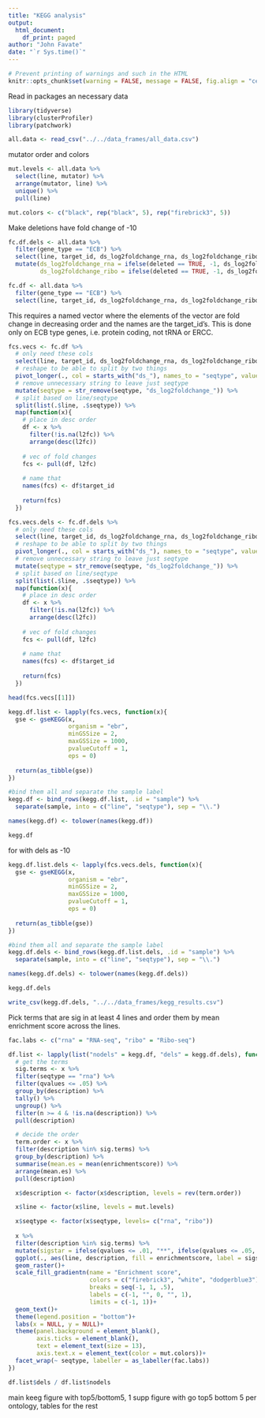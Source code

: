 ```yaml
---
title: "KEGG analysis"
output: 
  html_document:
    df_print: paged
author: "John Favate"
date: "`r Sys.time()`"
---
```


<style type="text/css">
.main-container {
  max-width: 1500px;
  margin-left: auto;
  margin-right: auto;
}
</style>

```r
# Prevent printing of warnings and such in the HTML
knitr::opts_chunk$set(warning = FALSE, message = FALSE, fig.align = "center")
```

Read in packages an necessary data
```r
library(tidyverse)
library(clusterProfiler)
library(patchwork)

all.data <- read_csv("../../data_frames/all_data.csv")
```

mutator order and colors
```r
mut.levels <- all.data %>%
  select(line, mutator) %>%
  arrange(mutator, line) %>%
  unique() %>%
  pull(line)

mut.colors <- c("black", rep("black", 5), rep("firebrick3", 5))
```

Make deletions have fold change of -10
```r
fc.df.dels <- all.data %>%
  filter(gene_type == "ECB") %>% 
  select(line, target_id, ds_log2foldchange_rna, ds_log2foldchange_ribo, deleted) %>% 
  mutate(ds_log2foldchange_rna = ifelse(deleted == TRUE, -1, ds_log2foldchange_rna),
         ds_log2foldchange_ribo = ifelse(deleted == TRUE, -1, ds_log2foldchange_ribo))

fc.df <- all.data %>%
  filter(gene_type == "ECB") %>% 
  select(line, target_id, ds_log2foldchange_rna, ds_log2foldchange_ribo, deleted)
```


This requires a named vector where the elements of the vector are fold change in decreasing order and the names are the target_id's. This is done only on ECB type genes, i.e. protein coding, not tRNA or ERCC.
```r
fcs.vecs <- fc.df %>% 
  # only need these cols
  select(line, target_id, ds_log2foldchange_rna, ds_log2foldchange_ribo) %>%
  # reshape to be able to split by two things
  pivot_longer(., col = starts_with("ds_"), names_to = "seqtype", values_to = "l2fc") %>%
  # remove unnecessary string to leave just seqtype 
  mutate(seqtype = str_remove(seqtype, "ds_log2foldchange_")) %>%
  # split based on line/seqtype
  split(list(.$line, .$seqtype)) %>%
  map(function(x){
    # place in desc order
    df <- x %>%
      filter(!is.na(l2fc)) %>%
      arrange(desc(l2fc))
    
    # vec of fold changes  
    fcs <- pull(df, l2fc)
    
    # name that
    names(fcs) <- df$target_id
    
    return(fcs)
  })

fcs.vecs.dels <- fc.df.dels %>% 
  # only need these cols
  select(line, target_id, ds_log2foldchange_rna, ds_log2foldchange_ribo) %>%
  # reshape to be able to split by two things
  pivot_longer(., col = starts_with("ds_"), names_to = "seqtype", values_to = "l2fc") %>%
  # remove unnecessary string to leave just seqtype 
  mutate(seqtype = str_remove(seqtype, "ds_log2foldchange_")) %>%
  # split based on line/seqtype
  split(list(.$line, .$seqtype)) %>%
  map(function(x){
    # place in desc order
    df <- x %>%
      filter(!is.na(l2fc)) %>%
      arrange(desc(l2fc))
    
    # vec of fold changes  
    fcs <- pull(df, l2fc)
    
    # name that
    names(fcs) <- df$target_id
    
    return(fcs)
  })

head(fcs.vecs[[1]])
```

```r
kegg.df.list <- lapply(fcs.vecs, function(x){
  gse <- gseKEGG(x,
                 organism = "ebr",
                 minGSSize = 2,
                 maxGSSize = 1000,
                 pvalueCutoff = 1,
                 eps = 0)
  
  return(as_tibble(gse))
})

#bind them all and separate the sample label
kegg.df <- bind_rows(kegg.df.list, .id = "sample") %>%
  separate(sample, into = c("line", "seqtype"), sep = "\\.")

names(kegg.df) <- tolower(names(kegg.df))

kegg.df
```

for with dels as -10
```r
kegg.df.list.dels <- lapply(fcs.vecs.dels, function(x){
  gse <- gseKEGG(x,
                 organism = "ebr",
                 minGSSize = 2,
                 maxGSSize = 1000,
                 pvalueCutoff = 1,
                 eps = 0)
  
  return(as_tibble(gse))
})

#bind them all and separate the sample label
kegg.df.dels <- bind_rows(kegg.df.list.dels, .id = "sample") %>%
  separate(sample, into = c("line", "seqtype"), sep = "\\.")

names(kegg.df.dels) <- tolower(names(kegg.df.dels))

kegg.df.dels

write_csv(kegg.df.dels, "../../data_frames/kegg_results.csv")
```

Pick terms that are sig in at least 4 lines and order them by mean enrichment score across the lines. 
```r
fac.labs <- c("rna" = "RNA-seq", "ribo" = "Ribo-seq")

df.list <- lapply(list("nodels" = kegg.df, "dels" = kegg.df.dels), function(x){
  # get the terms
  sig.terms <- x %>%
  filter(seqtype == "rna") %>% 
  filter(qvalues <= .05) %>%
  group_by(description) %>%
  tally() %>%
  ungroup() %>%
  filter(n >= 4 & !is.na(description)) %>%
  pull(description)

  # decide the order
  term.order <- x %>%
  filter(description %in% sig.terms) %>%
  group_by(description) %>%
  summarise(mean.es = mean(enrichmentscore)) %>%
  arrange(mean.es) %>%
  pull(description)

  x$description <- factor(x$description, levels = rev(term.order))

  x$line <- factor(x$line, levels = mut.levels)

  x$seqtype <- factor(x$seqtype, levels= c("rna", "ribo"))
  
  x %>%
  filter(description %in% sig.terms) %>%
  mutate(sigstar = ifelse(qvalues <= .01, "**", ifelse(qvalues <= .05, "*", ""))) %>%
  ggplot(., aes(line, description, fill = enrichmentscore, label = sigstar))+
  geom_raster()+
  scale_fill_gradientn(name = "Enrichment score",
                       colors = c("firebrick3", "white", "dodgerblue3"),
                       breaks = seq(-1, 1, .5),
                       labels = c(-1, "", 0, "", 1),
                       limits = c(-1, 1))+
  geom_text()+
  theme(legend.position = "bottom")+
  labs(x = NULL, y = NULL)+
  theme(panel.background = element_blank(),
        axis.ticks = element_blank(),
        text = element_text(size = 13),
        axis.text.x = element_text(color = mut.colors))+
  facet_wrap(~ seqtype, labeller = as_labeller(fac.labs))
})

df.list$dels / df.list$nodels
```

main keeg figure with top5/bottom5, 1 supp figure with go top5 bottom 5 per ontology, tables for the rest